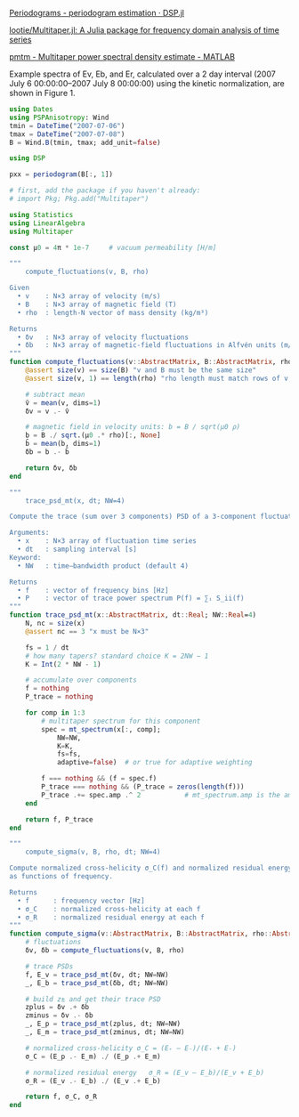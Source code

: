 


<a href="https://docs.juliadsp.org/stable/periodograms/">Periodograms - periodogram estimation · DSP.jl</a>


<a href="https://github.com/lootie/Multitaper.jl">lootie/Multitaper.jl: A Julia package for frequency domain analysis of time series</a>

[pmtm - Multitaper power spectral density estimate - MATLAB](https://www.mathworks.com/help/signal/ref/pmtm.html)

Example spectra of Ev, Eb, and Er, calculated over a 2 day interval (2007 July 6 00:00:00–2007 July 8 00:00:00) using the kinetic normalization, are shown in Figure 1.

```julia
using Dates
using PSPAnisotropy: Wind
tmin = DateTime("2007-07-06")
tmax = DateTime("2007-07-08")
B = Wind.B(tmin, tmax; add_unit=false)
```

```julia
using DSP

pxx = periodogram(B[:, 1])

```


```julia
# first, add the package if you haven't already:
# import Pkg; Pkg.add("Multitaper")

using Statistics
using LinearAlgebra
using Multitaper

const μ0 = 4π * 1e-7     # vacuum permeability [H/m]

"""
    compute_fluctuations(v, B, rho)

Given
  • v    : N×3 array of velocity (m/s)
  • B    : N×3 array of magnetic field (T)
  • rho  : length‐N vector of mass density (kg/m³)

Returns
  • δv   : N×3 array of velocity fluctuations
  • δb   : N×3 array of magnetic‐field fluctuations in Alfvén units (m/s)
"""
function compute_fluctuations(v::AbstractMatrix, B::AbstractMatrix, rho::AbstractVector)
    @assert size(v) == size(B) "v and B must be the same size"
    @assert size(v, 1) == length(rho) "rho length must match rows of v,B"

    # subtract mean
    v̄ = mean(v, dims=1)
    δv = v .- v̄

    # magnetic field in velocity units: b = B / sqrt(μ0 ρ)
    b = B ./ sqrt.(μ0 .* rho)[:, None]
    b̄ = mean(b, dims=1)
    δb = b .- b̄

    return δv, δb
end

"""
    trace_psd_mt(x, dt; NW=4)

Compute the trace (sum over 3 components) PSD of a 3‐component fluctuation array x via multitaper.

Arguments:
  • x    : N×3 array of fluctuation time series
  • dt   : sampling interval [s]
Keyword:
  • NW   : time–bandwidth product (default 4)

Returns
  • f    : vector of frequency bins [Hz]
  • P    : vector of trace power spectrum P(f) = ∑ᵢ S_ii(f)
"""
function trace_psd_mt(x::AbstractMatrix, dt::Real; NW::Real=4)
    N, nc = size(x)
    @assert nc == 3 "x must be N×3"

    fs = 1 / dt
    # how many tapers? standard choice K = 2NW − 1
    K = Int(2 * NW - 1)

    # accumulate over components
    f = nothing
    P_trace = nothing

    for comp in 1:3
        # multitaper spectrum for this component
        spec = mt_spectrum(x[:, comp];
            NW=NW,
            K=K,
            fs=fs,
            adaptive=false)  # or true for adaptive weighting

        f === nothing && (f = spec.f)
        P_trace === nothing && (P_trace = zeros(length(f)))
        P_trace .+= spec.amp .^ 2           # mt_spectrum.amp is the amplitude spectrum
    end

    return f, P_trace
end

"""
    compute_sigma(v, B, rho, dt; NW=4)

Compute normalized cross‐helicity σ_C(f) and normalized residual energy σ_R(f)
as functions of frequency.

Returns
  • f      : frequency vector [Hz]
  • σ_C    : normalized cross‐helicity at each f
  • σ_R    : normalized residual energy at each f
"""
function compute_sigma(v::AbstractMatrix, B::AbstractMatrix, rho::AbstractVector, dt::Real; NW::Real=4)
    # fluctuations
    δv, δb = compute_fluctuations(v, B, rho)

    # trace PSDs
    f, E_v = trace_psd_mt(δv, dt; NW=NW)
    _, E_b = trace_psd_mt(δb, dt; NW=NW)

    # build z± and get their trace PSD
    zplus = δv .+ δb
    zminus = δv .- δb
    _, E_p = trace_psd_mt(zplus, dt; NW=NW)
    _, E_m = trace_psd_mt(zminus, dt; NW=NW)

    # normalized cross‐helicity σ_C = (E₊ – E₋)/(E₊ + E₋)
    σ_C = (E_p .- E_m) ./ (E_p .+ E_m)

    # normalized residual energy   σ_R = (E_v – E_b)/(E_v + E_b)
    σ_R = (E_v .- E_b) ./ (E_v .+ E_b)

    return f, σ_C, σ_R
end
```